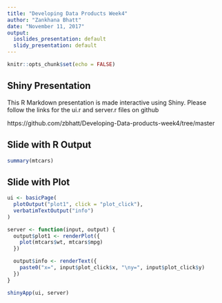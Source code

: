 ---
title: "Developing Data Products Week4"
author: "Zankhana Bhatt"
date: "November 11, 2017"
output:
  ioslides_presentation: default
  slidy_presentation: default
---

```{r setup, include=FALSE}
knitr::opts_chunk$set(echo = FALSE)
```

## Shiny Presentation

This R Markdown presentation is made interactive using Shiny. Please follow the links for the ui.r and server.r files on github

https://github.com/zbhatt/Developing-Data-products-week4/tree/master



## Slide with R Output

```{r}
summary(mtcars)
```

## Slide with Plot


```{r}
ui <- basicPage(
  plotOutput("plot1", click = "plot_click"),
  verbatimTextOutput("info")
)

server <- function(input, output) {
  output$plot1 <- renderPlot({
    plot(mtcars$wt, mtcars$mpg)
  })

  output$info <- renderText({
    paste0("x=", input$plot_click$x, "\ny=", input$plot_click$y)
  })
}

shinyApp(ui, server)
```

